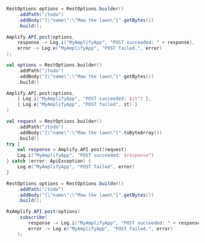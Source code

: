 <BlockSwitcher>
<Block name="Java">

```java
RestOptions options = RestOptions.builder()
    .addPath("/todo")
    .addBody("{\"name\":\"Mow the lawn\"}".getBytes())
    .build();

Amplify.API.post(options,
    response -> Log.i("MyAmplifyApp", "POST succeeded: " + response),
    error -> Log.e("MyAmplifyApp", "POST failed.", error)
);
```

</Block>
<Block name="Kotlin - Callbacks">

```kotlin
val options = RestOptions.builder()
    .addPath("/todo")
    .addBody("{\"name\":\"Mow the lawn\"}".getBytes())
    .build()

Amplify.API.post(options,
    { Log.i("MyAmplifyApp", "POST succeeded: $it") },
    { Log.e("MyAmplifyApp", "POST failed", it) }
)
```

</Block>
<Block name="Kotlin - Coroutines (Beta)">

```kotlin
val request = RestOptions.builder()
    .addPath("/todo")
    .addBody("{\"name\":\"Mow the lawn\"}".toByteArray())
    .build()
try {
    val response = Amplify.API.post(request)
    Log.i("MyAmplifyApp", "POST succeeded: $response")
} catch (error: ApiException) {
    Log.e("MyAmplifyApp", "POST failed", error)
}
```

</Block>
<Block name="RxJava">

```java
RestOptions options = RestOptions.builder()
    .addPath("/todo")
    .addBody("{\"name\":\"Mow the lawn\"}".getBytes())
    .build();

RxAmplify.API.post(options)
    .subscribe(
        response -> Log.i("MyAmplifyApp", "POST succeeded: " + response),
        error -> Log.e("MyAmplifyApp", "POST failed.", error)
    );
```

</Block>
</BlockSwitcher>
